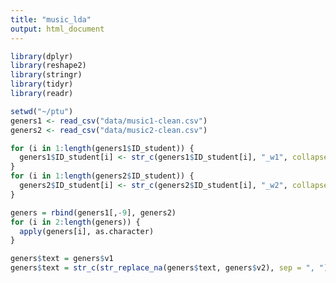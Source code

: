 ```yaml
---
title: "music_lda"
output: html_document
---
```


```r
library(dplyr)
library(reshape2)
library(stringr)
library(tidyr)
library(readr)

setwd("~/ptu")
geners1 <- read_csv("data/music1-clean.csv")
geners2 <- read_csv("data/music2-clean.csv")
```


```r
for (i in 1:length(geners1$ID_student)) {
  geners1$ID_student[i] <- str_c(geners1$ID_student[i], "_w1", collapse = "")
}
for (i in 1:length(geners2$ID_student)) {
  geners2$ID_student[i] <- str_c(geners2$ID_student[i], "_w2", collapse = "")
}

geners = rbind(geners1[,-9], geners2)
for (i in 2:length(geners)) {
  apply(geners[i], as.character)
}

geners$text = geners$v1
geners$text = str_c(str_replace_na(geners$text, geners$v2), sep = ", ")
```

